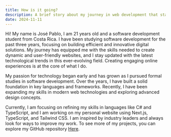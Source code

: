 ```yaml
---
title: How is it going?
description: A brief story about my journey in web development that started with a passion awakened during my introduction to the field.
date: 2024-11-11
---
```

Hi! My name is José Pablo, I am 21 years old and a software development student from Costa Rica. I have been studying software development for the past three years, focusing on building efficient and innovative digital solutions. My journey has equipped me with the skills needed to create dynamic and user-friendly websites, and I stay updated with the latest technological trends in this ever-evolving field. Creating engaging online experiences is at the core of what I do.

My passion for technology began early and has grown as I pursued formal studies in software development. Over the years, I have built a solid foundation in key languages and frameworks. Recently, I have been expanding my skills in modern web technologies and exploring advanced design concepts.

Currently, I am focusing on refining my skills in languages like C# and TypeScript, and I am working on my personal website using Next.js, TypeScript, and Tailwind CSS. I am inspired by industry leaders and always look for ways to improve my work. To see more of my projects, you can explore my GitHub repository <a href='https://github.com/JosePabloSG' target='_blank'>Here</a>.
